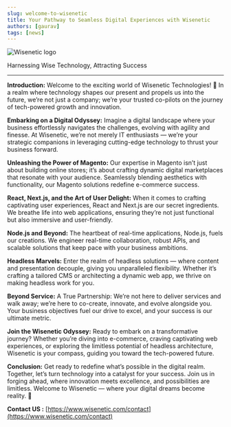 ```yaml
---
slug: welcome-to-wisenetic
title: Your Pathway to Seamless Digital Experiences with Wisenetic
authors: [gaurav]
tags: [news]
---
```


![Wisenetic logo](./wisenetic.jpg)

Harnessing Wise Technology, Attracting Success

---

**Introduction:** Welcome to the exciting world of Wisenetic Technologies! 🚀 In a realm where technology shapes our present and propels us into the future, we’re not just a company; we’re your trusted co-pilots on the journey of tech-powered growth and innovation.

**Embarking on a Digital Odyssey:** Imagine a digital landscape where your business effortlessly navigates the challenges, evolving with agility and finesse. At Wisenetic, we’re not merely IT enthusiasts — we’re your strategic companions in leveraging cutting-edge technology to thrust your business forward.

**Unleashing the Power of Magento:** Our expertise in Magento isn’t just about building online stores; it’s about crafting dynamic digital marketplaces that resonate with your audience. Seamlessly blending aesthetics with functionality, our Magento solutions redefine e-commerce success.

**React, Next.js, and the Art of User Delight:** When it comes to crafting captivating user experiences, React and Next.js are our secret ingredients. We breathe life into web applications, ensuring they’re not just functional but also immersive and user-friendly.

**Node.js and Beyond:** The heartbeat of real-time applications, Node.js, fuels our creations. We engineer real-time collaboration, robust APIs, and scalable solutions that keep pace with your business ambitions.

**Headless Marvels:** Enter the realm of headless solutions — where content and presentation decouple, giving you unparalleled flexibility. Whether it’s crafting a tailored CMS or architecting a dynamic web app, we thrive on making headless work for you.

**Beyond Service:** A True Partnership: We’re not here to deliver services and walk away; we’re here to co-create, innovate, and evolve alongside you. Your business objectives fuel our drive to excel, and your success is our ultimate metric.

**Join the Wisenetic Odyssey:** Ready to embark on a transformative journey? Whether you’re diving into e-commerce, craving captivating web experiences, or exploring the limitless potential of headless architecture, Wisenetic is your compass, guiding you toward the tech-powered future.

**Conclusion:** Get ready to redefine what’s possible in the digital realm. Together, let’s turn technology into a catalyst for your success. Join us in forging ahead, where innovation meets excellence, and possibilities are limitless. Welcome to Wisenetic — where your digital dreams become reality. 🌟

**Contact US :** [https://www.wisenetic.com/contact](https://www.wisenetic.com/contact)
